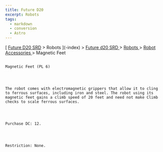```yaml
---
title: Future D20
excerpt: Robots
tags:
  - markdown
  - conversion
  - Astro
---
```







[
[Future D20 SRD]( / ) > Robots
     ](-index)
     >
     [
      Future d20 SRD
     ](future-d20-srd-index)
     >
     [
      Robots
     ](future-d20-srd-robots-index)
     >
     [
      Robot Accessories
     ](future-d20-srd-robots-robot-accessories-index)
     > Magnetic Feet
    




## 
    Magnetic Feet (PL 6)
   



    The robot comes with electromagnetic grippers that allow it to cling to ferrous surfaces, including iron and steel. The robot using its magnetic feet gains a climb speed of 20 feet and need not make Climb checks to scale ferrous surfaces.
   



    Purchase DC: 12.
   



    Restriction: None.
   





